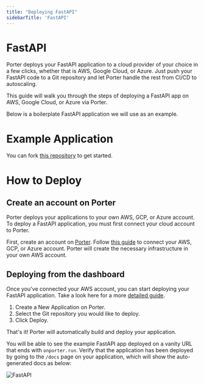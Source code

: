 ```yaml
---
title: "Deploying FastAPI"
sidebarTitle: 'FastAPI'
---
```


# FastAPI

Porter deploys your FastAPI application to a cloud provider of your choice in a few clicks, whether that is AWS, Google Cloud, or Azure. 
Just push your FastAPI code to a Git repository and let Porter handle the rest from CI/CD to autoscaling.

This guide will walk you through the steps of deploying a FastAPI app on AWS, Google Cloud, or Azure via Porter.

Below is a boilerplate FastAPI application we will use as an example.

# Example Application

You can fork [this repository](https://github.com/porter-dev/fastapi-example) to get started.

# How to Deploy

## Create an account on Porter

Porter deploys your applications to your own AWS, GCP, or Azure account. To deploy a FastAPI application, you must first connect your cloud account to Porter.

First, create an account on [Porter](https://dashboard.getporter.dev). Follow [this guide](/standard/getting-started/provisioning-on-aws) to connect your AWS, GCP, or Azure account. 
Porter will create the necessary infrastructure in your own AWS account.

## Deploying from the dashboard

Once you've connected your AWS account, you can start deploying your FastAPI application. Take a look here for a more [detailed guide](https://docs.porter.run/standard/getting-started/deploy-overview).

1. Create a New Application on Porter.
2. Select the Git repository you would like to deploy.
3. Click Deploy.

That's it! Porter will automatically build and deploy your application.

You will be able to see the example FastAPI app deployed on a vanity URL that ends with `onporter.run`. Verify that the application has been deployed by going to the `/docs` page on your application, which will show the auto-generated docs as below:

![FastAPI](/images/language-specific-guides/fastapi.png)